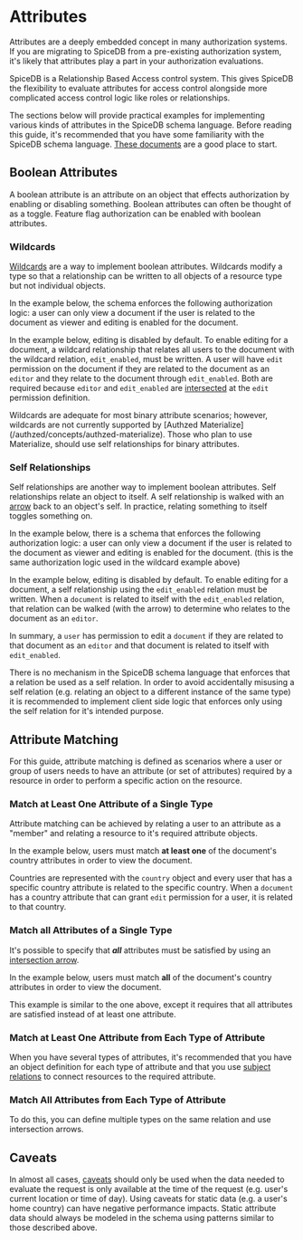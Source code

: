 
# Attributes

Attributes are a deeply embedded concept in many authorization systems. If you are migrating to SpiceDB from a pre-existing authorization system, it's likely that attributes play a part in your authorization evaluations.

SpiceDB is a Relationship Based Access control system. This gives SpiceDB the flexibility to evaluate attributes for access control alongside more complicated access control logic like roles or relationships.

The sections below will provide practical examples for implementing various kinds of attributes in the SpiceDB schema language. Before reading this guide, it's recommended that you have some familiarity with the SpiceDB schema language. [These documents](/spicedb/modeling/developing-a-schema) are a good place to start.

## Boolean Attributes

A boolean attribute is an attribute on an object that effects authorization by enabling or disabling something. Boolean attributes can often be thought of as a toggle. Feature flag authorization can be enabled with boolean attributes.

### Wildcards

[Wildcards](/spicedb/concepts/schema#wildcards) are a way to implement boolean attributes. Wildcards modify a type so that a relationship can be written to all objects of a resource type but not individual objects.

In the example below, the schema enforces the following authorization logic: a user can only view a document if the user is related to the document as viewer and editing is enabled for the document. 

In the example below, editing is disabled by default. To enable editing for a document, a wildcard relationship that relates all users to the document with the wildcard relation, ```edit_enabled```, must be written. A user will have ```edit``` permission on the document if they are related to the document as an ```editor``` and they relate to the document through ```edit_enabled```. Both are required because ```editor``` and ```edit_enabled``` are [intersected](/spicedb/concepts/schema#-intersection) at the ```edit``` permission definition.

<InlinePlayground reference="p6ltnJZ2Zso7" />

<Callout type="info">
    Wildcards are adequate for most binary attribute scenarios; however, wildcards are not currently supported by [Authzed Materialize](/authzed/concepts/authzed-materialize). Those who plan to use Materialize, should use self relationships for binary attributes.
</Callout>

### Self Relationships

Self relationships are another way to implement boolean attributes. Self relationships relate an object to itself. A self relationship is walked with an [arrow](/spicedb/concepts/schema#--arrow) back to an object's self. In practice, relating something to itself toggles something on.

In the example below, there is a schema that enforces the following authorization logic: a user can only view a document if the user is related to the document as viewer and editing is enabled for the document. (this is the same authorization logic used in the wildcard example above)

In the example below, editing is disabled by default. To enable editing for a document, a self relationship using the ```edit_enabled``` relation must be written. When a ```document``` is related to itself with the ```edit_enabled``` relation, that relation can be walked (with the arrow) to determine who relates to the document as an ```editor```.

In summary, a ```user``` has permission to edit a ```document``` if they are related to that document as an ```editor``` and that document is related to itself with ```edit_enabled```.

<InlinePlayground reference="ifgMyLGN-Hjw" />

<Callout type="warning">
  There is no mechanism in the SpiceDB schema language that enforces that a relation be used as a self relation. In order to avoid accidentally misusing a self relation (e.g. relating an object to a different instance of the same type) it is recommended to implement client side logic that enforces only using the self relation for it's intended purpose.
</Callout>

## Attribute Matching

For this guide, attribute matching is defined as scenarios where a user or group of users needs to have an attribute (or set of attributes) required by a resource in order to perform a specific action on the resource. 

### Match at Least One Attribute of a Single Type

Attribute matching can be achieved by relating a user to an attribute as a "member" and relating a resource to it's required attribute objects.

In the example below, users must match **at least one** of the document's country attributes in order to view the document.

Countries are represented with the ```country``` object and every user that has a specific country attribute is related to the specific country. When a ```document``` has a country attribute that can grant ```edit``` permission for a user, it is related to that country.

<InlinePlayground reference="RAl67nbN8HXr" />

### Match all Attributes of a Single Type

It's possible to specify that ***all*** attributes must be satisfied by using an [intersection arrow](/spicedb/concepts/schema#all-intersection-arrow).

In the example below, users must match **all** of the document's country attributes in order to view the document. 

This example is similar to the one above, except it requires that all attributes are satisfied instead of at least one attribute.

<InlinePlayground reference="XlzC7_cVWrxh" />

### Match at Least One Attribute from Each Type of Attribute

When you have several types of attributes, it's recommended that you have an object definition for each type of attribute and that you use [subject relations](/spicedb/concepts/schema#subject-relations) to connect resources to the required attribute.

<InlinePlayground reference="oBZyiY66Y81J" />

### Match All Attributes from Each Type of Attribute

To do this, you can define multiple types on the same relation and use intersection arrows.

<InlinePlayground reference="I1-zYgAIAq5E" />

## Caveats

In almost all cases, [caveats](/spicedb/concepts/caveats) should only be used when the data needed to evaluate the request is only available at the time of the request (e.g. user's current location or time of day). Using caveats for static data (e.g. a user's home country) can have negative performance impacts. Static attribute data should always be modeled in the schema using patterns similar to those described above.